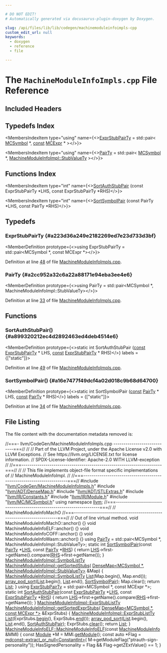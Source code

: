 ```yaml
---

# DO NOT EDIT!
# Automatically generated via docusaurus-plugin-doxygen by Doxygen.

slug: /api/files/lib/lib/codegen/machinemoduleinfoimpls-cpp
custom_edit_url: null
keywords:
  - doxygen
  - reference
  - file

---
```





# The `MachineModuleInfoImpls.cpp` File Reference

<DoxygenPage pluginConfig={pluginConfig}>



## Included Headers

<IncludesList>
<IncludesListItem
  filePath="llvm/CodeGen/MachineModuleInfoImpls.h"
  permalink="/docs/api/files/include/include/llvm/include/llvm/codegen/machinemoduleinfoimpls-h"
  isLocal="true" />
<IncludesListItem
  filePath="llvm/ADT/DenseMap.h"
  permalink="/docs/api/files/include/include/llvm/include/llvm/adt/densemap-h"
  isLocal="true" />
<IncludesListItem
  filePath="llvm/ADT/STLExtras.h"
  permalink="/docs/api/files/include/include/llvm/include/llvm/adt/stlextras-h"
  isLocal="true" />
<IncludesListItem
  filePath="llvm/IR/Constants.h"
  permalink="/docs/api/files/include/include/llvm/include/llvm/ir/constants-h"
  isLocal="true" />
<IncludesListItem
  filePath="llvm/IR/Module.h"
  permalink="/docs/api/files/include/include/llvm/include/llvm/ir/module-h"
  isLocal="true" />
<IncludesListItem
  filePath="llvm/MC/MCSymbol.h"
  permalink="/docs/api/files/include/include/llvm/include/llvm/mc/mcsymbol-h"
  isLocal="true" />
</IncludesList>

## Typedefs Index

<MembersIndex>

<MembersIndexItem
  type="using"
  name={<><a href="#a223d36a249e2182269ed7e23d733d3bf">ExprStubPairTy</a> = std::pair&lt; <a href="/docs/api/classes/llvm/mcsymbol">MCSymbol</a> &#42;, <a href="/docs/api/files/lib/lib/target/lib/target/aarch64/aarch64promoteconstant-cpp/#a90f8350fecae261c25be85d38b451bff">const</a> <a href="/docs/api/classes/llvm/mcexpr">MCExpr</a> &#42; &gt;</>}>
</MembersIndexItem>

<MembersIndexItem
  type="using"
  name={<><a href="#a2cc952a32c6a22a88171e94eba3ee4e6">PairTy</a> = std::pair&lt; <a href="/docs/api/classes/llvm/mcsymbol">MCSymbol</a> &#42;, <a href="/docs/api/classes/llvm/machinemoduleinfoimpl/#a8b4a95f263fae5742d9d583d944d7fd4">MachineModuleInfoImpl::StubValueTy</a> &gt;</>}>
</MembersIndexItem>

</MembersIndex>

## Functions Index

<MembersIndex>

<MembersIndexItem
  type="int"
  name={<><a href="#a899320212ec4d2892463ed4deb4514e6">SortAuthStubPair</a> (const ExprStubPairTy &#42;LHS, const ExprStubPairTy &#42;RHS)</>}>
</MembersIndexItem>

<MembersIndexItem
  type="int"
  name={<><a href="#a16e7477f49dcf4a02d018c9b68d64700">SortSymbolPair</a> (const PairTy &#42;LHS, const PairTy &#42;RHS)</>}>
</MembersIndexItem>

</MembersIndex>


<SectionDefinition>

## Typedefs

### ExprStubPairTy {#a223d36a249e2182269ed7e23d733d3bf}

<MemberDefinition
  prototype={<>using ExprStubPairTy =  std::pair&lt;MCSymbol &#42;, const MCExpr &#42;&gt;</>}>

Definition at line <a href="#l00048">48</a> of file <a href="/docs/api/files/lib/lib/codegen/machinemoduleinfoimpls-cpp">MachineModuleInfoImpls.cpp</a>.
</MemberDefinition>

### PairTy {#a2cc952a32c6a22a88171e94eba3ee4e6}

<MemberDefinition
  prototype={<>using PairTy =  std::pair&lt;MCSymbol &#42;, MachineModuleInfoImpl::StubValueTy&gt;</>}>

Definition at line <a href="#l00033">33</a> of file <a href="/docs/api/files/lib/lib/codegen/machinemoduleinfoimpls-cpp">MachineModuleInfoImpls.cpp</a>.
</MemberDefinition>

</SectionDefinition>

<SectionDefinition>

## Functions

### SortAuthStubPair() {#a899320212ec4d2892463ed4deb4514e6}

<MemberDefinition
  prototype={<>static int SortAuthStubPair (<a href="/docs/api/files/lib/lib/target/lib/target/aarch64/aarch64promoteconstant-cpp/#a90f8350fecae261c25be85d38b451bff">const</a> <a href="#a223d36a249e2182269ed7e23d733d3bf">ExprStubPairTy</a> &#42; LHS, <a href="/docs/api/files/lib/lib/target/lib/target/aarch64/aarch64promoteconstant-cpp/#a90f8350fecae261c25be85d38b451bff">const</a> <a href="#a223d36a249e2182269ed7e23d733d3bf">ExprStubPairTy</a> &#42; RHS)</>}
  labels = {["static"]}>

Definition at line <a href="#l00049">49</a> of file <a href="/docs/api/files/lib/lib/codegen/machinemoduleinfoimpls-cpp">MachineModuleInfoImpls.cpp</a>.
</MemberDefinition>

### SortSymbolPair() {#a16e7477f49dcf4a02d018c9b68d64700}

<MemberDefinition
  prototype={<>static int SortSymbolPair (<a href="/docs/api/files/lib/lib/target/lib/target/aarch64/aarch64promoteconstant-cpp/#a90f8350fecae261c25be85d38b451bff">const</a> <a href="#a2cc952a32c6a22a88171e94eba3ee4e6">PairTy</a> &#42; LHS, <a href="/docs/api/files/lib/lib/target/lib/target/aarch64/aarch64promoteconstant-cpp/#a90f8350fecae261c25be85d38b451bff">const</a> <a href="#a2cc952a32c6a22a88171e94eba3ee4e6">PairTy</a> &#42; RHS)</>}
  labels = {["static"]}>

Definition at line <a href="#l00034">34</a> of file <a href="/docs/api/files/lib/lib/codegen/machinemoduleinfoimpls-cpp">MachineModuleInfoImpls.cpp</a>.
</MemberDefinition>

</SectionDefinition>

## File Listing

The file content with the documentation metadata removed is:

<ProgramListing>

<Link id="l00001" /><CodeLine lineNumber="1"><Highlight kind="comment">//===- llvm/CodeGen/MachineModuleInfoImpls.cpp ----------------------------===//</Highlight><Highlight kind="normal"></Highlight></CodeLine>
<Link id="l00002" /><CodeLine lineNumber="2"><Highlight kind="normal"></Highlight><Highlight kind="comment">//</Highlight><Highlight kind="normal"></Highlight></CodeLine>
<Link id="l00003" /><CodeLine lineNumber="3"><Highlight kind="normal"></Highlight><Highlight kind="comment">// Part of the LLVM Project, under the Apache License v2.0 with LLVM Exceptions.</Highlight><Highlight kind="normal"></Highlight></CodeLine>
<Link id="l00004" /><CodeLine lineNumber="4"><Highlight kind="normal"></Highlight><Highlight kind="comment">// See https://llvm.org/LICENSE.txt for license information.</Highlight><Highlight kind="normal"></Highlight></CodeLine>
<Link id="l00005" /><CodeLine lineNumber="5"><Highlight kind="normal"></Highlight><Highlight kind="comment">// SPDX-License-Identifier: Apache-2.0 WITH LLVM-exception</Highlight><Highlight kind="normal"></Highlight></CodeLine>
<Link id="l00006" /><CodeLine lineNumber="6"><Highlight kind="normal"></Highlight><Highlight kind="comment">//</Highlight><Highlight kind="normal"></Highlight></CodeLine>
<Link id="l00007" /><CodeLine lineNumber="7"><Highlight kind="normal"></Highlight><Highlight kind="comment">//===----------------------------------------------------------------------===//</Highlight><Highlight kind="normal"></Highlight></CodeLine>
<Link id="l00008" /><CodeLine lineNumber="8"><Highlight kind="normal"></Highlight><Highlight kind="comment">//</Highlight><Highlight kind="normal"></Highlight></CodeLine>
<Link id="l00009" /><CodeLine lineNumber="9"><Highlight kind="normal"></Highlight><Highlight kind="comment">// This file implements object-file format specific implementations of</Highlight><Highlight kind="normal"></Highlight></CodeLine>
<Link id="l00010" /><CodeLine lineNumber="10"><Highlight kind="normal"></Highlight><Highlight kind="comment">// MachineModuleInfoImpl.</Highlight><Highlight kind="normal"></Highlight></CodeLine>
<Link id="l00011" /><CodeLine lineNumber="11"><Highlight kind="normal"></Highlight><Highlight kind="comment">//</Highlight><Highlight kind="normal"></Highlight></CodeLine>
<Link id="l00012" /><CodeLine lineNumber="12"><Highlight kind="normal"></Highlight><Highlight kind="comment">//===----------------------------------------------------------------------===//</Highlight><Highlight kind="normal"></Highlight></CodeLine>
<Link id="l00013" /><CodeLine lineNumber="13"><Highlight kind="normal"></Highlight></CodeLine>
<Link id="l00014" /><CodeLine lineNumber="14"><Highlight kind="normal"></Highlight><Highlight kind="preprocessor">#include &quot;<a href="/docs/api/files/include/include/llvm/include/llvm/codegen/machinemoduleinfoimpls-h">llvm/CodeGen/MachineModuleInfoImpls.h</a>&quot;</Highlight><Highlight kind="normal"></Highlight></CodeLine>
<Link id="l00015" /><CodeLine lineNumber="15"><Highlight kind="normal"></Highlight><Highlight kind="preprocessor">#include &quot;<a href="/docs/api/files/include/include/llvm/include/llvm/adt/densemap-h">llvm/ADT/DenseMap.h</a>&quot;</Highlight><Highlight kind="normal"></Highlight></CodeLine>
<Link id="l00016" /><CodeLine lineNumber="16"><Highlight kind="normal"></Highlight><Highlight kind="preprocessor">#include &quot;<a href="/docs/api/files/include/include/llvm/include/llvm/adt/stlextras-h">llvm/ADT/STLExtras.h</a>&quot;</Highlight><Highlight kind="normal"></Highlight></CodeLine>
<Link id="l00017" /><CodeLine lineNumber="17"><Highlight kind="normal"></Highlight><Highlight kind="preprocessor">#include &quot;<a href="/docs/api/files/include/include/llvm/include/llvm/ir/constants-h">llvm/IR/Constants.h</a>&quot;</Highlight><Highlight kind="normal"></Highlight></CodeLine>
<Link id="l00018" /><CodeLine lineNumber="18"><Highlight kind="normal"></Highlight><Highlight kind="preprocessor">#include &quot;<a href="/docs/api/files/include/include/llvm/include/llvm/ir/module-h">llvm/IR/Module.h</a>&quot;</Highlight><Highlight kind="normal"></Highlight></CodeLine>
<Link id="l00019" /><CodeLine lineNumber="19"><Highlight kind="normal"></Highlight><Highlight kind="preprocessor">#include &quot;<a href="/docs/api/files/include/include/llvm/include/llvm/mc/mcsymbol-h">llvm/MC/MCSymbol.h</a>&quot;</Highlight><Highlight kind="normal"></Highlight></CodeLine>
<Link id="l00020" /><CodeLine lineNumber="20"><Highlight kind="normal"></Highlight></CodeLine>
<Link id="l00021" /><CodeLine lineNumber="21"><Highlight kind="normal"></Highlight><Highlight kind="keyword">using namespace </Highlight><Highlight kind="normal"><a href="/docs/api/namespaces/llvm">llvm</a>;</Highlight></CodeLine>
<Link id="l00022" /><CodeLine lineNumber="22"><Highlight kind="normal"></Highlight></CodeLine>
<Link id="l00023" /><CodeLine lineNumber="23"><Highlight kind="normal"></Highlight><Highlight kind="comment">//===----------------------------------------------------------------------===//</Highlight><Highlight kind="normal"></Highlight></CodeLine>
<Link id="l00024" /><CodeLine lineNumber="24"><Highlight kind="normal"></Highlight><Highlight kind="comment">// MachineModuleInfoMachO</Highlight><Highlight kind="normal"></Highlight></CodeLine>
<Link id="l00025" /><CodeLine lineNumber="25"><Highlight kind="normal"></Highlight><Highlight kind="comment">//===----------------------------------------------------------------------===//</Highlight><Highlight kind="normal"></Highlight></CodeLine>
<Link id="l00026" /><CodeLine lineNumber="26"><Highlight kind="normal"></Highlight></CodeLine>
<Link id="l00027" /><CodeLine lineNumber="27"><Highlight kind="normal"></Highlight><Highlight kind="comment">// Out of line virtual method.</Highlight><Highlight kind="normal"></Highlight></CodeLine>
<Link id="l00028" /><CodeLine lineNumber="28"><Highlight kind="normal"></Highlight><Highlight kind="keywordtype">void</Highlight><Highlight kind="normal"> MachineModuleInfoMachO::anchor() &#123;&#125;</Highlight></CodeLine>
<Link id="l00029" /><CodeLine lineNumber="29"><Highlight kind="normal"></Highlight><Highlight kind="keywordtype">void</Highlight><Highlight kind="normal"> MachineModuleInfoELF::anchor() &#123;&#125;</Highlight></CodeLine>
<Link id="l00030" /><CodeLine lineNumber="30"><Highlight kind="normal"></Highlight><Highlight kind="keywordtype">void</Highlight><Highlight kind="normal"> MachineModuleInfoCOFF::anchor() &#123;&#125;</Highlight></CodeLine>
<Link id="l00031" /><CodeLine lineNumber="31"><Highlight kind="normal"></Highlight><Highlight kind="keywordtype">void</Highlight><Highlight kind="normal"> MachineModuleInfoWasm::anchor() &#123;&#125;</Highlight></CodeLine>
<Link id="l00032" /><CodeLine lineNumber="32"><Highlight kind="normal"></Highlight></CodeLine>
<Link id="l00033" /><CodeLine lineNumber="33" lineLink="#a2cc952a32c6a22a88171e94eba3ee4e6"><Highlight kind="normal"></Highlight><Highlight kind="keyword">using </Highlight><Highlight kind="normal"><a href="#a2cc952a32c6a22a88171e94eba3ee4e6">PairTy</a> = std::pair&lt;MCSymbol &#42;, MachineModuleInfoImpl::StubValueTy&gt;;</Highlight></CodeLine>
<Link id="l00034" /><CodeLine lineNumber="34" lineLink="#a16e7477f49dcf4a02d018c9b68d64700"><Highlight kind="normal"></Highlight><Highlight kind="keyword">static</Highlight><Highlight kind="normal"> </Highlight><Highlight kind="keywordtype">int</Highlight><Highlight kind="normal"> <a href="#a16e7477f49dcf4a02d018c9b68d64700">SortSymbolPair</a>(</Highlight><Highlight kind="keyword">const</Highlight><Highlight kind="normal"> <a href="#a2cc952a32c6a22a88171e94eba3ee4e6">PairTy</a> &#42;<a href="/docs/api/files/lib/lib/target/lib/target/x86/x86partialreduction-cpp/#a9e1483f7215664a2315c53c3558d9a8d">LHS</a>, </Highlight><Highlight kind="keyword">const</Highlight><Highlight kind="normal"> <a href="#a2cc952a32c6a22a88171e94eba3ee4e6">PairTy</a> &#42;<a href="/docs/api/files/lib/lib/target/lib/target/x86/x86partialreduction-cpp/#a87b8bfbbe9d8f7146d7f20a5fb42efd0">RHS</a>) &#123;</Highlight></CodeLine>
<Link id="l00035" /><CodeLine lineNumber="35"><Highlight kind="normal">  </Highlight><Highlight kind="keywordflow">return</Highlight><Highlight kind="normal"> <a href="/docs/api/files/lib/lib/target/lib/target/x86/x86partialreduction-cpp/#a9e1483f7215664a2315c53c3558d9a8d">LHS</a>-&gt;first-&gt;getName().compare(<a href="/docs/api/files/lib/lib/target/lib/target/x86/x86partialreduction-cpp/#a87b8bfbbe9d8f7146d7f20a5fb42efd0">RHS</a>-&gt;first-&gt;getName());</Highlight></CodeLine>
<Link id="l00036" /><CodeLine lineNumber="36"><Highlight kind="normal">&#125;</Highlight></CodeLine>
<Link id="l00037" /><CodeLine lineNumber="37"><Highlight kind="normal"></Highlight></CodeLine>
<Link id="l00038" /><CodeLine lineNumber="38" lineLink="/docs/api/classes/llvm/machinemoduleinfoimpl/#a725119733e526e88fe5565c45bc0c574"><Highlight kind="normal"><a href="/docs/api/classes/llvm/machinemoduleinfoimpl/#a57e28184abc0ddb8e29f94af5f8c2e4a">MachineModuleInfoImpl::SymbolListTy</a> <a href="/docs/api/classes/llvm/machinemoduleinfoimpl/#a725119733e526e88fe5565c45bc0c574">MachineModuleInfoImpl::getSortedStubs</a>(</Highlight></CodeLine>
<Link id="l00039" /><CodeLine lineNumber="39"><Highlight kind="normal">    <a href="/docs/api/classes/llvm/densemap">DenseMap&lt;MCSymbol &#42;, MachineModuleInfoImpl::StubValueTy&gt;</a> &amp;Map) &#123;</Highlight></CodeLine>
<Link id="l00040" /><CodeLine lineNumber="40"><Highlight kind="normal">  <a href="/docs/api/classes/llvm/machinemoduleinfoimpl/#a57e28184abc0ddb8e29f94af5f8c2e4a">MachineModuleInfoImpl::SymbolListTy</a> <a href="/docs/api/namespaces/llvm/#acefe92adee8725ad904c7c43649790e8a4ee29ca12c7d126654bd0e5275de6135">List</a>(Map.begin(), Map.end());</Highlight></CodeLine>
<Link id="l00041" /><CodeLine lineNumber="41"><Highlight kind="normal"></Highlight></CodeLine>
<Link id="l00042" /><CodeLine lineNumber="42"><Highlight kind="normal">  <a href="/docs/api/namespaces/llvm/#add1eb5637dd671428b6f138ed3db6428">array&#95;pod&#95;sort</a>(<a href="/docs/api/namespaces/llvm/#acefe92adee8725ad904c7c43649790e8a4ee29ca12c7d126654bd0e5275de6135">List</a>.begin(), <a href="/docs/api/namespaces/llvm/#acefe92adee8725ad904c7c43649790e8a4ee29ca12c7d126654bd0e5275de6135">List</a>.end(), <a href="#a16e7477f49dcf4a02d018c9b68d64700">SortSymbolPair</a>);</Highlight></CodeLine>
<Link id="l00043" /><CodeLine lineNumber="43"><Highlight kind="normal"></Highlight></CodeLine>
<Link id="l00044" /><CodeLine lineNumber="44"><Highlight kind="normal">  Map.clear();</Highlight></CodeLine>
<Link id="l00045" /><CodeLine lineNumber="45"><Highlight kind="normal">  </Highlight><Highlight kind="keywordflow">return</Highlight><Highlight kind="normal"> <a href="/docs/api/namespaces/llvm/#acefe92adee8725ad904c7c43649790e8a4ee29ca12c7d126654bd0e5275de6135">List</a>;</Highlight></CodeLine>
<Link id="l00046" /><CodeLine lineNumber="46"><Highlight kind="normal">&#125;</Highlight></CodeLine>
<Link id="l00047" /><CodeLine lineNumber="47"><Highlight kind="normal"></Highlight></CodeLine>
<Link id="l00048" /><CodeLine lineNumber="48" lineLink="#a223d36a249e2182269ed7e23d733d3bf"><Highlight kind="normal"></Highlight><Highlight kind="keyword">using </Highlight><Highlight kind="normal"><a href="#a223d36a249e2182269ed7e23d733d3bf">ExprStubPairTy</a> = std::pair&lt;MCSymbol &#42;, const MCExpr &#42;&gt;;</Highlight></CodeLine>
<Link id="l00049" /><CodeLine lineNumber="49" lineLink="#a899320212ec4d2892463ed4deb4514e6"><Highlight kind="normal"></Highlight><Highlight kind="keyword">static</Highlight><Highlight kind="normal"> </Highlight><Highlight kind="keywordtype">int</Highlight><Highlight kind="normal"> <a href="#a899320212ec4d2892463ed4deb4514e6">SortAuthStubPair</a>(</Highlight><Highlight kind="keyword">const</Highlight><Highlight kind="normal"> <a href="#a223d36a249e2182269ed7e23d733d3bf">ExprStubPairTy</a> &#42;<a href="/docs/api/files/lib/lib/target/lib/target/x86/x86partialreduction-cpp/#a9e1483f7215664a2315c53c3558d9a8d">LHS</a>,</Highlight></CodeLine>
<Link id="l00050" /><CodeLine lineNumber="50"><Highlight kind="normal">                            </Highlight><Highlight kind="keyword">const</Highlight><Highlight kind="normal"> <a href="#a223d36a249e2182269ed7e23d733d3bf">ExprStubPairTy</a> &#42;<a href="/docs/api/files/lib/lib/target/lib/target/x86/x86partialreduction-cpp/#a87b8bfbbe9d8f7146d7f20a5fb42efd0">RHS</a>) &#123;</Highlight></CodeLine>
<Link id="l00051" /><CodeLine lineNumber="51"><Highlight kind="normal">  </Highlight><Highlight kind="keywordflow">return</Highlight><Highlight kind="normal"> <a href="/docs/api/files/lib/lib/target/lib/target/x86/x86partialreduction-cpp/#a9e1483f7215664a2315c53c3558d9a8d">LHS</a>-&gt;first-&gt;getName().compare(<a href="/docs/api/files/lib/lib/target/lib/target/x86/x86partialreduction-cpp/#a87b8bfbbe9d8f7146d7f20a5fb42efd0">RHS</a>-&gt;first-&gt;getName());</Highlight></CodeLine>
<Link id="l00052" /><CodeLine lineNumber="52"><Highlight kind="normal">&#125;</Highlight></CodeLine>
<Link id="l00053" /><CodeLine lineNumber="53"><Highlight kind="normal"></Highlight></CodeLine>
<Link id="l00054" /><CodeLine lineNumber="54" lineLink="/docs/api/classes/llvm/machinemoduleinfoimpl/#ab0e82bea7f70af76a5beeb814d87a813"><Highlight kind="normal"><a href="/docs/api/classes/llvm/machinemoduleinfoimpl/#a82a66b348d2354ce0007ebf6c0eba921">MachineModuleInfoImpl::ExprStubListTy</a> <a href="/docs/api/classes/llvm/machinemoduleinfoimpl/#ab0e82bea7f70af76a5beeb814d87a813">MachineModuleInfoImpl::getSortedExprStubs</a>(</Highlight></CodeLine>
<Link id="l00055" /><CodeLine lineNumber="55"><Highlight kind="normal">    <a href="/docs/api/classes/llvm/densemap">DenseMap&lt;MCSymbol &#42;, const MCExpr &#42;&gt;</a> &amp;ExprStubs) &#123;</Highlight></CodeLine>
<Link id="l00056" /><CodeLine lineNumber="56"><Highlight kind="normal">  <a href="/docs/api/classes/llvm/machinemoduleinfoimpl/#a82a66b348d2354ce0007ebf6c0eba921">MachineModuleInfoImpl::ExprStubListTy</a> <a href="/docs/api/namespaces/llvm/#acefe92adee8725ad904c7c43649790e8a4ee29ca12c7d126654bd0e5275de6135">List</a>(ExprStubs.<a href="/docs/api/classes/llvm/densemapbase/#a50d461a887e200e704e5157d3b21514d">begin</a>(),</Highlight></CodeLine>
<Link id="l00057" /><CodeLine lineNumber="57"><Highlight kind="normal">                                             ExprStubs.<a href="/docs/api/classes/llvm/densemapbase/#a65520b9c67759099e313d0f4e7b5ff9e">end</a>());</Highlight></CodeLine>
<Link id="l00058" /><CodeLine lineNumber="58"><Highlight kind="normal"></Highlight></CodeLine>
<Link id="l00059" /><CodeLine lineNumber="59"><Highlight kind="normal">  <a href="/docs/api/namespaces/llvm/#add1eb5637dd671428b6f138ed3db6428">array&#95;pod&#95;sort</a>(<a href="/docs/api/namespaces/llvm/#acefe92adee8725ad904c7c43649790e8a4ee29ca12c7d126654bd0e5275de6135">List</a>.begin(), <a href="/docs/api/namespaces/llvm/#acefe92adee8725ad904c7c43649790e8a4ee29ca12c7d126654bd0e5275de6135">List</a>.end(), <a href="#a899320212ec4d2892463ed4deb4514e6">SortAuthStubPair</a>);</Highlight></CodeLine>
<Link id="l00060" /><CodeLine lineNumber="60"><Highlight kind="normal"></Highlight></CodeLine>
<Link id="l00061" /><CodeLine lineNumber="61"><Highlight kind="normal">  ExprStubs.<a href="/docs/api/classes/llvm/densemapbase/#adf4e7878fc0b3b8dcde545178564190d">clear</a>();</Highlight></CodeLine>
<Link id="l00062" /><CodeLine lineNumber="62"><Highlight kind="normal">  </Highlight><Highlight kind="keywordflow">return</Highlight><Highlight kind="normal"> <a href="/docs/api/namespaces/llvm/#acefe92adee8725ad904c7c43649790e8a4ee29ca12c7d126654bd0e5275de6135">List</a>;</Highlight></CodeLine>
<Link id="l00063" /><CodeLine lineNumber="63"><Highlight kind="normal">&#125;</Highlight></CodeLine>
<Link id="l00064" /><CodeLine lineNumber="64"><Highlight kind="normal"></Highlight></CodeLine>
<Link id="l00065" /><CodeLine lineNumber="65" lineLink="/docs/api/classes/llvm/machinemoduleinfoelf/#a10fcc9cad3c4fe08af16f7ca8c14110d"><Highlight kind="normal"><a href="/docs/api/classes/llvm/machinemoduleinfoelf/#a10fcc9cad3c4fe08af16f7ca8c14110d">MachineModuleInfoELF::MachineModuleInfoELF</a>(</Highlight><Highlight kind="keyword">const</Highlight><Highlight kind="normal"> <a href="/docs/api/classes/llvm/machinemoduleinfo">MachineModuleInfo</a> &amp;MMI) &#123;</Highlight></CodeLine>
<Link id="l00066" /><CodeLine lineNumber="66"><Highlight kind="normal">  </Highlight><Highlight kind="keyword">const</Highlight><Highlight kind="normal"> <a href="/docs/api/classes/llvm/module">Module</a> &#42;M = MMI.<a href="/docs/api/classes/llvm/machinemoduleinfo/#a6a05f73ad80e58a532ea879ccc166b66">getModule</a>();</Highlight></CodeLine>
<Link id="l00067" /><CodeLine lineNumber="67"><Highlight kind="normal">  </Highlight><Highlight kind="keyword">const</Highlight><Highlight kind="normal"> </Highlight><Highlight kind="keyword">auto</Highlight><Highlight kind="normal"> &#42;Flag = <a href="/docs/api/namespaces/llvm/mdconst/#a86397deb1d9d25f7a17ce22c4d66482f">mdconst::extract&#95;or&#95;null&lt;ConstantInt&gt;</a>(</Highlight></CodeLine>
<Link id="l00068" /><CodeLine lineNumber="68"><Highlight kind="normal">      M-&gt;getModuleFlag(</Highlight><Highlight kind="stringliteral">&quot;ptrauth-sign-personality&quot;</Highlight><Highlight kind="normal">));</Highlight></CodeLine>
<Link id="l00069" /><CodeLine lineNumber="69"><Highlight kind="normal">  HasSignedPersonality = Flag &amp;&amp; Flag-&gt;getZExtValue() == 1;</Highlight></CodeLine>
<Link id="l00070" /><CodeLine lineNumber="70"><Highlight kind="normal">&#125;</Highlight></CodeLine>

</ProgramListing>


</DoxygenPage>
